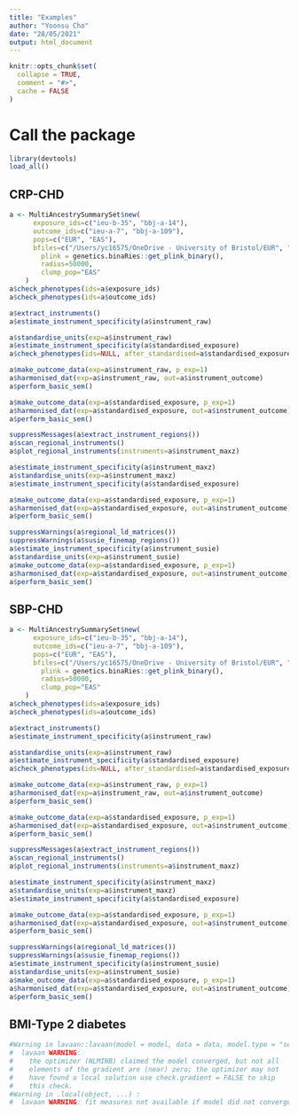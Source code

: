 ```yaml
---
title: "Examples"
author: "Yoonsu Cho"
date: "28/05/2021"
output: html_document
---
```


```r
knitr::opts_chunk$set(
  collapse = TRUE,
  comment = "#>",
  cache = FALSE
)
```

# Call the package
```r
library(devtools)
load_all()
```

## CRP-CHD
```r
a <- MultiAncestrySummarySet$new(
      exposure_ids=c("ieu-b-35", "bbj-a-14"),
      outcome_ids=c("ieu-a-7", "bbj-a-109"), 
      pops=c("EUR", "EAS"),
      bfiles=c("/Users/yc16575/OneDrive - University of Bristol/EUR", "/Users/yc16575/OneDrive - University of Bristol/EAS"), 		
  		plink = genetics.binaRies::get_plink_binary(), 		
  		radius=50000, 
  		clump_pop="EAS"
	)
a$check_phenotypes(ids=a$exposure_ids)
a$check_phenotypes(ids=a$outcome_ids)

a$extract_instruments()
a$estimate_instrument_specificity(a$instrument_raw)

a$standardise_units(exp=a$instrument_raw)
a$estimate_instrument_specificity(a$standardised_exposure)
a$check_phenotypes(ids=NULL, after_standardised=a$standardised_exposure)

a$make_outcome_data(exp=a$instrument_raw, p_exp=1)
a$harmonised_dat(exp=a$instrument_raw, out=a$instrument_outcome)
a$perform_basic_sem()

a$make_outcome_data(exp=a$standardised_exposure, p_exp=1)
a$harmonised_dat(exp=a$standardised_exposure, out=a$instrument_outcome)
a$perform_basic_sem()

suppressMessages(a$extract_instrument_regions())
a$scan_regional_instruments()
a$plot_regional_instruments(instruments=a$instrument_maxz)

a$estimate_instrument_specificity(a$instrument_maxz)
a$standardise_units(exp=a$instrument_maxz)
a$estimate_instrument_specificity(a$standardised_exposure)

a$make_outcome_data(exp=a$standardised_exposure, p_exp=1)
a$harmonised_dat(exp=a$standardised_exposure, out=a$instrument_outcome)
a$perform_basic_sem()

suppressWarnings(a$regional_ld_matrices())
suppressWarnings(a$susie_finemap_regions())
a$estimate_instrument_specificity(a$instrument_susie)
a$standardise_units(exp=a$instrument_susie)
a$make_outcome_data(exp=a$standardised_exposure, p_exp=1)
a$harmonised_dat(exp=a$standardised_exposure, out=a$instrument_outcome)
a$perform_basic_sem()

```



## SBP-CHD
```R
a <- MultiAncestrySummarySet$new(
      exposure_ids=c("ieu-b-35", "bbj-a-14"),
      outcome_ids=c("ieu-a-7", "bbj-a-109"), 
      pops=c("EUR", "EAS"),
      bfiles=c("/Users/yc16575/OneDrive - University of Bristol/EUR", "/Users/yc16575/OneDrive - University of Bristol/EAS"), 		
  		plink = genetics.binaRies::get_plink_binary(), 		
  		radius=50000, 
  		clump_pop="EAS"
	)
a$check_phenotypes(ids=a$exposure_ids)
a$check_phenotypes(ids=a$outcome_ids)

a$extract_instruments()
a$estimate_instrument_specificity(a$instrument_raw)

a$standardise_units(exp=a$instrument_raw)
a$estimate_instrument_specificity(a$standardised_exposure)
a$check_phenotypes(ids=NULL, after_standardised=a$standardised_exposure)

a$make_outcome_data(exp=a$instrument_raw, p_exp=1)
a$harmonised_dat(exp=a$instrument_raw, out=a$instrument_outcome)
a$perform_basic_sem()

a$make_outcome_data(exp=a$standardised_exposure, p_exp=1)
a$harmonised_dat(exp=a$standardised_exposure, out=a$instrument_outcome)
a$perform_basic_sem()

suppressMessages(a$extract_instrument_regions())
a$scan_regional_instruments()
a$plot_regional_instruments(instruments=a$instrument_maxz)

a$estimate_instrument_specificity(a$instrument_maxz)
a$standardise_units(exp=a$instrument_maxz)
a$estimate_instrument_specificity(a$standardised_exposure)

a$make_outcome_data(exp=a$standardised_exposure, p_exp=1)
a$harmonised_dat(exp=a$standardised_exposure, out=a$instrument_outcome)
a$perform_basic_sem()

suppressWarnings(a$regional_ld_matrices())
suppressWarnings(a$susie_finemap_regions())
a$estimate_instrument_specificity(a$instrument_susie)
a$standardise_units(exp=a$instrument_susie)
a$make_outcome_data(exp=a$standardised_exposure, p_exp=1)
a$harmonised_dat(exp=a$standardised_exposure, out=a$instrument_outcome)
a$perform_basic_sem()
```


 
## BMI-Type 2 diabetes
```r
#Warning in lavaan::lavaan(model = model, data = data, model.type = "sem",  :
#  lavaan WARNING:
#    the optimizer (NLMINB) claimed the model converged, but not all
#    elements of the gradient are (near) zero; the optimizer may not
#    have found a local solution use check.gradient = FALSE to skip
#    this check.
#Warning in .local(object, ...) :
#  lavaan WARNING: fit measures not available if model did not converge
```



